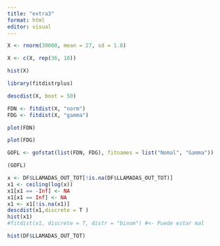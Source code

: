 ```yaml
---
title: "extra3"
format: html
editor: visual
---
```


```r
X <- rnorm(30000, mean = 27, sd = 1.8)
```

```r
X <- c(X, rep(36, 10))
```

```r
hist(X)
```

```r
library(fitdistrplus)
```

```r
descdist(X, boot = 50)
```
```r
FDN <- fitdist(X, "norm")
FDG <- fitdist(X, "gamma")
```

```r
plot(FDN)
```
```r
plot(FDG)
```

```r
GOFL <- gofstat(list(FDN, FDG), fitnames = list("Nomal", "Gamma"))
```

```r
(GOFL)
```

```r
x <- DF$LLAMADAS_OUT_TOT[!is.na(DF$LLAMADAS_OUT_TOT)]
x1 <- ceiling(log(x))
x1[x1 == -Inf] <- NA
x1[x1 == Inf] <- NA
x1 <- x1[!is.na(x1)]
descdist(x1,discrete = T )
hist(x1)
#fitdist(x1, discrete = T, distr = "binom") #<- Puede estar mal
```
```r
hist(DF$LLAMADAS_OUT_TOT)
```

